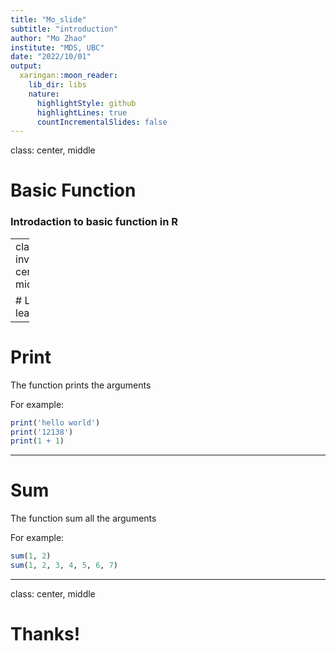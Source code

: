 ```yaml
---
title: "Mo_slide"
subtitle: "introduction"
author: "Mo Zhao"
institute: "MDS, UBC"
date: "2022/10/01"
output:
  xaringan::moon_reader:
    lib_dir: libs
    nature:
      highlightStyle: github
      highlightLines: true
      countIncrementalSlides: false
---
```


class: center, middle

# Basic Function

### Introdaction to basic function in R

---
class: inverse, center, middle

# Let's learn

---

# Print

The function prints the arguments

For example:
```r
print('hello world')
print('12138')
print(1 + 1)
```

---

# Sum

The function sum all the arguments

For example:
```r
sum(1, 2)
sum(1, 2, 3, 4, 5, 6, 7)
```

---

class: center, middle

# Thanks!
